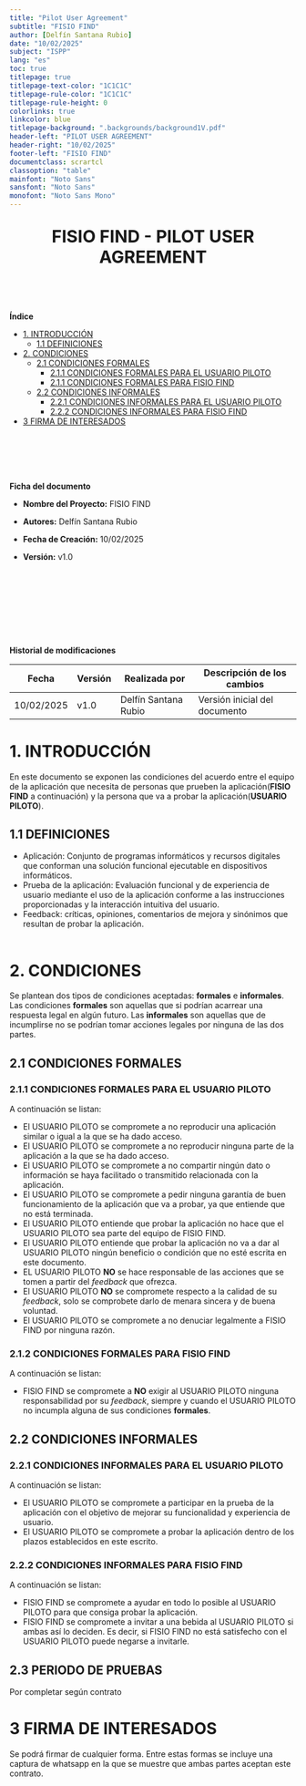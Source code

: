 ```yaml
---
title: "Pilot User Agreement"
subtitle: "FISIO FIND"                       
author: [Delfín Santana Rubio] 
date: "10/02/2025"                                                 
subject: "ISPP"
lang: "es"
toc: true
titlepage: true
titlepage-text-color: "1C1C1C"
titlepage-rule-color: "1C1C1C"
titlepage-rule-height: 0
colorlinks: true
linkcolor: blue
titlepage-background: ".backgrounds/background1V.pdf"                            
header-left: "PILOT USER AGREEMENT"                 
header-right: "10/02/2025"                                         
footer-left: "FISIO FIND"
documentclass: scrartcl
classoption: "table"
mainfont: "Noto Sans"
sansfont: "Noto Sans"
monofont: "Noto Sans Mono"
---
```



<!-- COMMENT THIS WHEN EXPORTING TO PDF -->
<p align="center" style="font-size: 30px; font-weight: bold;">
  FISIO FIND  -  PILOT USER AGREEMENT
</p>

<br></br>

**Índice**
- [1. INTRODUCCIÓN](#1-introducción)
  - [1.1 DEFINICIONES](#21-dedicación-de-tiempo)
- [2. CONDICIONES](#2-compromisos-y-condiciones)
  - [2.1 CONDICIONES FORMALES](#21-dedicación-de-tiempo)
    - [2.1.1 CONDICIONES FORMALES PARA EL USUARIO PILOTO](#22-horario-de-disponibilidad)
    - [2.1.1 CONDICIONES FORMALES PARA FISIO FIND](#23-compensación-de-tiempo)
  - [2.2 CONDICIONES INFORMALES](#24-compromiso-y-realización-de-las-tareas)
    - [2.2.1 CONDICIONES INFORMALES PARA EL USUARIO PILOTO](#25-prácticas-de-equipo)
    - [2.2.2 CONDICIONES INFORMALES PARA FISIO FIND](#26-criterios-de-éxito)
- [3 FIRMA DE INTERESADOS](#3-firma-del-acuerdo)
<!-- COMMENT THIS WHEN EXPORTING TO PDF -->


<br></br>
---

**Ficha del documento**

- **Nombre del Proyecto:** FISIO FIND

- **Autores:** Delfín Santana Rubio

- **Fecha de Creación:** 10/02/2025  

- **Versión:** v1.0

<br></br>
<br></br>
---

**Historial de modificaciones**

| Fecha      | Versión | Realizada por | Descripción de los cambios |
|------------|---------|--------------|----------------------------|
| 10/02/2025 | v1.0    | Delfín Santana Rubio | Versión inicial del documento |



<!-- \newpage  -->


# 1. INTRODUCCIÓN

En este documento se exponen las condiciones del acuerdo entre el equipo de la aplicación que necesita de personas que prueben la aplicación(**FISIO FIND** a continuación) y la persona que va a probar la aplicación(**USUARIO PILOTO**). 

## 1.1 DEFINICIONES
- Aplicación: Conjunto de programas informáticos y recursos digitales que conforman una solución funcional ejecutable en dispositivos informáticos.
- Prueba de la aplicación: Evaluación funcional y de experiencia de usuario mediante el uso de la aplicación conforme a las instrucciones proporcionadas y la interacción intuitiva del usuario.
- Feedback: críticas, opiniones, comentarios de mejora y sinónimos que resultan de probar la aplicación. 
<br></br>
# 2. CONDICIONES
Se plantean dos tipos de condiciones aceptadas: **formales** e **informales**. Las condiciones **formales** son aquellas que si podrían acarrear una respuesta legal en algún futuro. Las **informales** son aquellas que de incumplirse no se podrían tomar acciones legales por ninguna de las dos partes.

## 2.1 CONDICIONES FORMALES
### 2.1.1 CONDICIONES FORMALES PARA EL USUARIO PILOTO
A continuación se listan:
- El USUARIO PILOTO se compromete a no reproducir una aplicación similar o igual a la que se ha dado acceso.
- El USUARIO PILOTO se compromete a no reproducir ninguna parte de la aplicación a la que se ha dado acceso.
- El USUARIO PILOTO se compromete a no compartir ningún dato o información se haya facilitado o transmitido relacionada con la aplicación.
- El USUARIO PILOTO se compromete a pedir ninguna garantía de buen funcionamiento de la aplicación que va a probar, ya que entiende que no está terminada.
- El USUARIO PILOTO entiende que probar la aplicación no hace que el USUARIO PILOTO sea parte del equipo de FISIO FIND.
- El USUARIO PILOTO entiende que probar la aplicación no va a dar al USUARIO PILOTO ningún beneficio o condición que no esté escrita en este documento.
- EL USUARIO PILOTO **NO** se hace responsable de las acciones que se tomen a partir del *feedback* que ofrezca.
- El USUARIO PILOTO **NO** se compromete respecto a la calidad de su *feedback*, solo se comprobete darlo de menara sincera y de buena voluntad.
- El USUARIO PILOTO se compromete a no denuciar legalmente a FISIO FIND por ninguna razón.

### 2.1.2 CONDICIONES FORMALES PARA FISIO FIND
A continuación se listan:
- FISIO FIND se compromete a **NO** exigir al USUARIO PILOTO ninguna responsabilidad por su *feedback*, siempre y cuando el USUARIO PILOTO no incumpla alguna de sus condiciones **formales**.

## 2.2 CONDICIONES INFORMALES
### 2.2.1 CONDICIONES INFORMALES PARA EL USUARIO PILOTO
A continuación se listan:
- El USUARIO PILOTO se compromete a participar en la prueba de la aplicación con el objetivo de mejorar su funcionalidad y experiencia de usuario.
- El USUARIO PILOTO se compromete a probar la aplicación dentro de los plazos establecidos en este escrito.

### 2.2.2 CONDICIONES INFORMALES PARA FISIO FIND
A continuación se listan:
- FISIO FIND se compromete a ayudar en todo lo posible al USUARIO PILOTO para que consiga probar la aplicación.
- FISIO FIND se compromete a invitar a una bebida al USUARIO PILOTO si ambas así lo deciden. Es decir, si FISIO FIND no está satisfecho con el USUARIO PILOTO puede negarse a invitarle.

## 2.3 PERIODO DE PRUEBAS
Por completar según contrato

# 3 FIRMA DE INTERESADOS
Se podrá firmar de cualquier forma. Entre estas formas se incluye una captura de whatsapp en la que se muestre que ambas partes aceptan este contrato.

